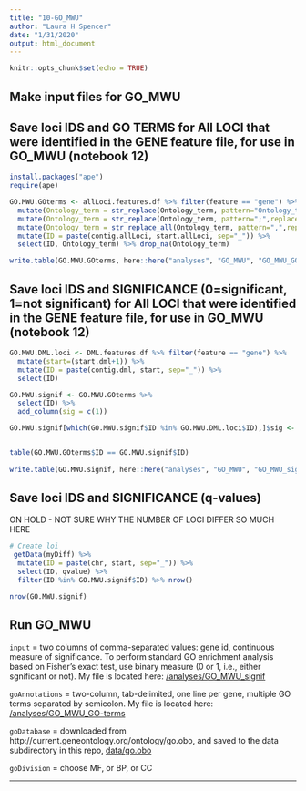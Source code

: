 ```yaml
---
title: "10-GO_MWU"
author: "Laura H Spencer"
date: "1/31/2020"
output: html_document
---
```


```r
knitr::opts_chunk$set(echo = TRUE)
```

## Make input files for GO_MWU 

## Save loci IDS and GO TERMS for All LOCI that were identified in the GENE feature file, for use in GO_MWU (notebook 12)

```r
install.packages("ape")
require(ape)
```


```r
GO.MWU.GOterms <- allLoci.features.df %>% filter(feature == "gene") %>%
  mutate(Ontology_term = str_replace(Ontology_term, pattern="Ontology_term=",replacement = "")) %>%
  mutate(Ontology_term = str_replace(Ontology_term, pattern=";",replacement = "")) %>% 
  mutate(Ontology_term = str_replace_all(Ontology_term, pattern=",",replacement = ";")) %>%
  mutate(ID = paste(contig.allLoci, start.allLoci, sep="_")) %>%
  select(ID, Ontology_term) %>% drop_na(Ontology_term)

write.table(GO.MWU.GOterms, here::here("analyses", "GO_MWU", "GO_MWU_GO-terms"),sep="\t",quote = F,row.names = F, col.names=F)
```

## Save loci IDS and SIGNIFICANCE (0=significant, 1=not significant) for All LOCI that were identified in the GENE feature file, for use in GO_MWU (notebook 12)

```r
GO.MWU.DML.loci <- DML.features.df %>% filter(feature == "gene") %>%
  mutate(start=(start.dml+1)) %>%
  mutate(ID = paste(contig.dml, start, sep="_")) %>% 
  select(ID) 

GO.MWU.signif <- GO.MWU.GOterms %>%
  select(ID) %>%
  add_column(sig = c(1))

GO.MWU.signif[which(GO.MWU.signif$ID %in% GO.MWU.DML.loci$ID),]$sig <- 0


table(GO.MWU.GOterms$ID == GO.MWU.signif$ID)
  
write.table(GO.MWU.signif, here::here("analyses", "GO_MWU", "GO_MWU_signif"),sep="\t",quote = F,row.names = F, col.names=F)
```

## Save loci IDS and SIGNIFICANCE (q-values)  

ON HOLD - NOT SURE WHY THE NUMBER OF LOCI DIFFER SO MUCH HERE 

```r
# Create loi 
 getData(myDiff) %>% 
  mutate(ID = paste(chr, start, sep="_")) %>% 
  select(ID, qvalue) %>%
  filter(ID %in% GO.MWU.signif$ID) %>% nrow()

nrow(GO.MWU.signif)
```

## Run GO_MWU 

`input` = two columns of comma-separated values: gene id, continuous measure of significance. To perform standard GO enrichment analysis based on Fisher's exact test, use binary measure (0 or 1, i.e., either sgnificant or not). My file is located here: [/analyses/GO_MWU_signif](https://github.com/sr320/paper-oly-mbdbs-gen/blob/master/analyses/GO_MWU_signif?raw=true)

`goAnnotations` =  two-column, tab-delimited, one line per gene, multiple GO terms separated by semicolon. My file is located here: [/analyses/GO_MWU_GO-terms](https://github.com/sr320/paper-oly-mbdbs-gen/blob/master/analyses/GO_MWU_GO-terms?raw=true)

`goDatabase` = downloaded from http://current.geneontology.org/ontology/go.obo, and saved to the data subdirectory in this repo, [data/go.obo](https://github.com/sr320/paper-oly-mbdbs-gen/blob/master/data/go.obo?raw=true) 

`goDivision` = choose MF, or BP, or CC

---
